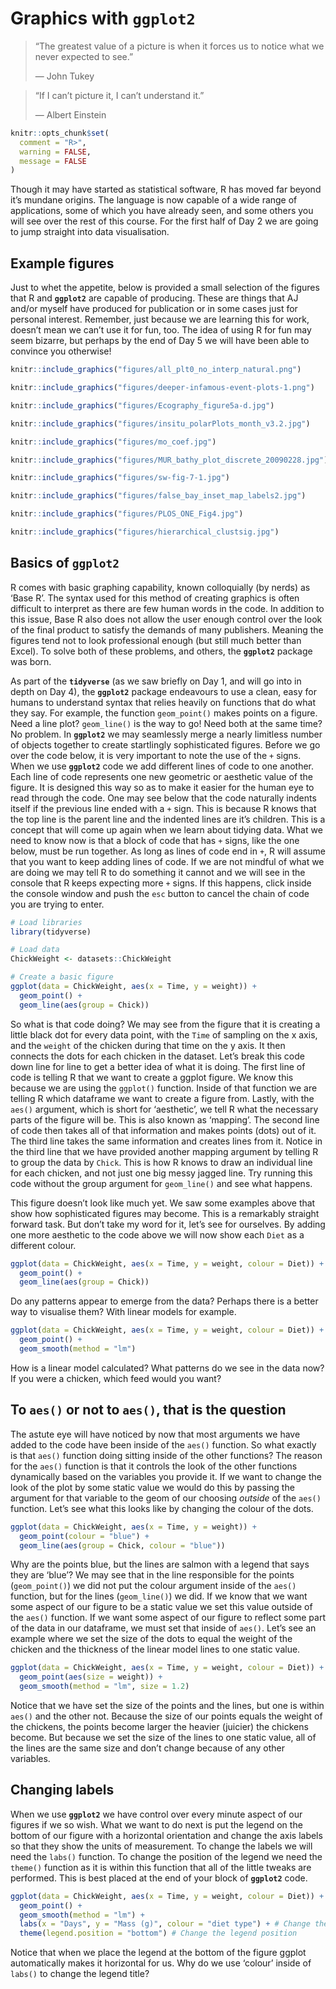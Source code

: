 # Graphics with **`ggplot2`** {#graphics}

> "The greatest value of a picture is when it forces us to notice what we never expected to see."
>
> --- John Tukey
  
> "If I can't picture it, I can't understand it."
>
> --- Albert Einstein

```r
knitr::opts_chunk$set(
  comment = "R>", 
  warning = FALSE, 
  message = FALSE
)
```

Though it may have started as statistical software, R has moved far beyond it's mundane origins. The language is now capable of a wide range of applications, some of which you have already seen, and some others you will see over the rest of this course. For the first half of Day 2 we are going to jump straight into data visualisation.

## Example figures

Just to whet the appetite, below is provided a small selection of the figures that R and **`ggplot2`** are capable of producing. These are things that AJ and/or myself have produced for publication or in some cases just for personal interest. Remember, just because we are learning this for work, doesn't mean we can't use it for fun, too. The idea of using R for fun may seem bizarre, but perhaps by the end of Day 5 we will have been able to convince you otherwise!

```r
knitr::include_graphics("figures/all_plt0_no_interp_natural.png")
```

```r
knitr::include_graphics("figures/deeper-infamous-event-plots-1.png")
```

```r
knitr::include_graphics("figures/Ecography_figure5a-d.jpg")
```

```r
knitr::include_graphics("figures/insitu_polarPlots_month_v3.2.jpg")
```

```r
knitr::include_graphics("figures/mo_coef.jpg")
```

```r
knitr::include_graphics("figures/MUR_bathy_plot_discrete_20090228.jpg")
```

```r
knitr::include_graphics("figures/sw-fig-7-1.jpg")
```

```r
knitr::include_graphics("figures/false_bay_inset_map_labels2.jpg")
```

```r
knitr::include_graphics("figures/PLOS_ONE_Fig4.jpg")
```

```r
knitr::include_graphics("figures/hierarchical_clustsig.jpg")
```

## Basics of **`ggplot2`**

R comes with basic graphing capability, known colloquially (by nerds) as 'Base R'. The syntax used for this method of creating graphics is often difficult to interpret as there are few human words in the code. In addition to this issue, Base R also does not allow the user enough control over the look of the final product to satisfy the demands of many publishers. Meaning the figures tend not to look professional enough (but still much better than Excel). To solve both of these problems, and others, the **`ggplot2`** package was born. 

As part of the **`tidyverse`** (as we saw briefly on Day 1, and will go into in depth on Day 4), the **`ggplot2`** package endeavours to use a clean, easy for humans to understand syntax that relies heavily on functions that do what they say. For example, the function `geom_point()` makes points on a figure. Need a line plot? `geom_line()` is the way to go! Need both at the same time? No problem. In **`ggplot2`** we may seamlessly merge a nearly limitless number of objects together to create startlingly sophisticated figures. Before we go over the code below, it is very important to note the use of the `+` signs. When we use **`ggplot2`** code we add different lines of code to one another. Each line of code represents one new geometric or aesthetic value of the figure. It is designed this way so as to make it easier for the human eye to read through the code. 
One may see below that the code naturally indents itself if the previous line ended with a `+` sign. This is because R knows that the top line is the parent line and the indented lines are it's children. This is a concept that will come up again when we learn about tidying data. What we need to know now is that a block of code that has `+` signs, like the one below, must be run together. As long as lines of code end in `+`, R will assume that you want to keep adding lines of code. If we are not mindful of what we are doing we may tell R to do something it cannot and we will see in the console that R keeps expecting more `+` signs. If this happens, click inside the console window and push the `esc` button to cancel the chain of code you are trying to enter.

```r
# Load libraries
library(tidyverse)

# Load data
ChickWeight <- datasets::ChickWeight

# Create a basic figure
ggplot(data = ChickWeight, aes(x = Time, y = weight)) +
  geom_point() +
  geom_line(aes(group = Chick))
```

So what is that code doing? We may see from the figure that it is creating a little black dot for every data point, with the `Time` of sampling on the x axis, and the `weight` of the chicken during that time on the y axis. It then connects the dots for each chicken in the dataset. Let's break this code down line for line to get a better idea of what it is doing. The first line of code is telling R that we want to create a ggplot figure. We know this because we are using the `ggplot()` function. Inside of that function we are telling R which dataframe we want to create a figure from. Lastly, with the `aes()` argument, which is short for 'aesthetic', we tell R what the necessary parts of the figure will be. This is also known as 'mapping'. The second line of code then takes all of that information and makes points (dots) out of it. The third line takes the same information and creates lines from it. Notice in the third line that we have provided another mapping argument by telling R to group the data by `Chick`. This is how R knows to draw an individual line for each chicken, and not just one big messy jagged line. Try running this code without the group argument for `geom_line()` and see what happens.

This figure doesn't look like much yet. We saw some examples above that show how sophisticated figures may become. This is a remarkably straight forward task. But don't take my word for it, let's see for ourselves. By adding one more aesthetic to the code above we will now show each `Diet` as a different colour.

```r
ggplot(data = ChickWeight, aes(x = Time, y = weight, colour = Diet)) +
  geom_point() +
  geom_line(aes(group = Chick))
```

Do any patterns appear to emerge from the data? Perhaps there is a better way to visualise them? With linear models for example.

```r
ggplot(data = ChickWeight, aes(x = Time, y = weight, colour = Diet)) +
  geom_point() +
  geom_smooth(method = "lm")
```

How is a linear model calculated? What patterns do we see in the data now? If you were a chicken, which feed would you want?

## To `aes()` or not to `aes()`, that is the question

The astute eye will have noticed by now that most arguments we have added to the code have been inside of the `aes()` function. So what exactly is that `aes()` function doing sitting inside of the other functions? The reason for the `aes()` function is that it controls the look of the other functions dynamically based on the variables you provide it. If we want to change the look of the plot by some static value we would do this by passing the argument for that variable to the geom of our choosing _outside_ of the `aes()` function. Let's see what this looks like by changing the colour of the dots.

```r
ggplot(data = ChickWeight, aes(x = Time, y = weight)) +
  geom_point(colour = "blue") +
  geom_line(aes(group = Chick, colour = "blue"))
```

Why are the points blue, but the lines are salmon with a legend that says they are 'blue'? We may see that in the line responsible for the points (`geom_point()`) we did not put the colour argument inside of the `aes()` function, but for the lines (`geom_line()`) we did. If we know that we want some aspect of our figure to be a static value we set this value outside of the `aes()` function. If we want some aspect of our figure to reflect some part of the data in our dataframe, we must set that inside of `aes()`. Let's see an example where we set the size of the dots to equal the weight of the chicken and the thickness of the linear model lines to one static value.

```r
ggplot(data = ChickWeight, aes(x = Time, y = weight, colour = Diet)) +
  geom_point(aes(size = weight)) +
  geom_smooth(method = "lm", size = 1.2)
```

Notice that we have set the size of the points and the lines, but one is within `aes()` and the other not. Because the size of our points equals the weight of the chickens, the points become larger the heavier (juicier) the chickens become. But because we set the size of the lines to one static value, all of the lines are the same size and don't change because of any other variables.

## Changing labels

When we use **`ggplot2`** we have control over every minute aspect of our figures if we so wish. What we want to do next is put the legend on the bottom of our figure with a horizontal orientation and change the axis labels so that they show the units of measurement. To change the labels we will need the `labs()` function. To change the position of the legend we need the `theme()` function as it is within this function that all of the little tweaks are performed. This is best placed at the end of your block of **`ggplot2`** code.

```r
ggplot(data = ChickWeight, aes(x = Time, y = weight, colour = Diet)) +
  geom_point() +
  geom_smooth(method = "lm") +
  labs(x = "Days", y = "Mass (g)", colour = "diet type") + # Change the labels
  theme(legend.position = "bottom") # Change the legend position
```

Notice that when we place the legend at the bottom of the figure ggplot automatically makes it horizontal for us. Why do we use 'colour' inside of `labs()` to change the legend title?
